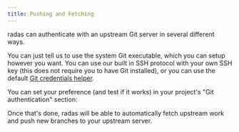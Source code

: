 ```yaml
---
title: Pushing and Fetching
---
```



radas can authenticate with an upstream Git server in several different ways.

 You can just tell us to use the system Git executable, which you can setup however you want. You can use our built in SSH protocol with your own SSH key (this does not require you to have Git installed), or you can use the default [Git credentials helper](https://git-scm.com/doc/credential-helpers).

You can set your preference (and test if it works) in your project's "Git authentication" section:

<ImageSection
  alt="Git Authentication Settings"
  src="/pushing.png"
/>

Once that's done, radas will be able to automatically fetch upstream work and push new branches to your upstream server.
